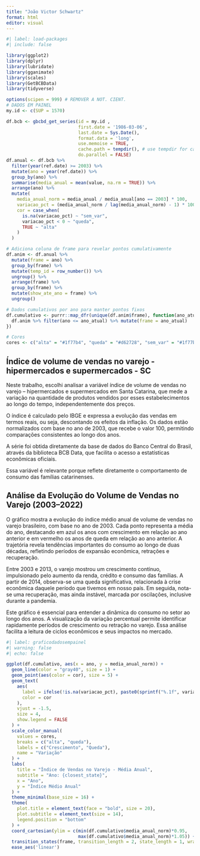 ---
title: "João Victor Schwartz"
format: html
editor: visual
---

```{r}
#| label: load-packages
#| include: false

library(ggplot2)
library(dplyr)
library(lubridate)
library(gganimate)
library(scales)
library(GetBCBData)
library(tidyverse)

options(scipen = 999) # REMOVER A NOT. CIENT.
# DADOS EM PAINEL
my.id <- c(SUP = 1570)

df.bcb <- gbcbd_get_series(id = my.id ,
                           first.date = '1986-03-06',
                           last.date = Sys.Date(),
                           format.data = 'long',
                           use.memoise = TRUE, 
                           cache.path = tempdir(), # use tempdir for cache folder
                           do.parallel = FALSE)
df.anual <- df.bcb %>%
  filter(year(ref.date) >= 2003) %>%
  mutate(ano = year(ref.date)) %>%
  group_by(ano) %>%
  summarise(media_anual = mean(value, na.rm = TRUE)) %>%
  arrange(ano) %>%
  mutate(
    media_anual_norm = media_anual / media_anual[ano == 2003] * 100,
    variacao_pct = (media_anual_norm / lag(media_anual_norm) - 1) * 100,
    cor = case_when(
      is.na(variacao_pct) ~ "sem_var",
      variacao_pct < 0 ~ "queda",
      TRUE ~ "alta"
    )
  )

# Adiciona coluna de frame para revelar pontos cumulativamente
df.anim <- df.anual %>%
  mutate(frame = ano) %>%
  group_by(frame) %>%
  mutate(temp_id = row_number()) %>%
  ungroup() %>%
  arrange(frame) %>%
  group_by(frame) %>%
  mutate(show_ate_ano = frame) %>%
  ungroup()

# Dados cumulativos por ano para manter pontos fixos
df.cumulativo <- purrr::map_dfr(unique(df.anim$frame), function(ano_atual) {
  df.anim %>% filter(ano <= ano_atual) %>% mutate(frame = ano_atual)
})

# Cores
cores <- c("alta" = "#1f77b4", "queda" = "#d62728", "sem_var" = "#1f77b4")
```

## Índice de volume de vendas no varejo - hipermercados e supermercados - SC

Neste trabalho, escolhi analisar a variável índice de volume de vendas no varejo – hipermercados e supermercados em Santa Catarina, que mede a variação na quantidade de produtos vendidos por esses estabelecimentos ao longo do tempo, independentemente dos preços.

O índice é calculado pelo IBGE e expressa a evolução das vendas em termos reais, ou seja, descontando os efeitos da inflação. Os dados estão normalizados com base no ano de 2003, que recebe o valor 100, permitindo comparações consistentes ao longo dos anos.

A série foi obtida diretamente da base de dados do Banco Central do Brasil, através da biblioteca BCB Data, que facilita o acesso a estatísticas econômicas oficiais.

Essa variável é relevante porque reflete diretamente o comportamento de consumo das famílias catarinenses.

## Análise da Evolução do Volume de Vendas no Varejo (2003–2022)

O gráfico mostra a evolução do índice médio anual de volume de vendas no varejo brasileiro, com base no ano de 2003. Cada ponto representa a média do ano, destacando em azul os anos com crescimento em relação ao ano anterior e em vermelho os anos de queda em relação ao ano anterior. A trajetória revela tendências importantes do consumo ao longo de duas décadas, refletindo períodos de expansão econômica, retrações e recuperação.

Entre 2003 e 2013, o varejo mostrou um crescimento contínuo, impulsionado pelo aumento da renda, crédito e consumo das famílias. A partir de 2014, observa-se uma queda significativa, relacionada à crise econômica daquele período que tivemos em nosso país. Em seguida, nota-se uma recuperação, mas ainda instável, marcada por oscilações, inclusive durante a pandemia.

Este gráfico é essencial para entender a dinâmica do consumo no setor ao longo dos anos. A visualização da variação percentual permite identificar rapidamente períodos de crescimento ou retração no varejo. Essa análise facilita a leitura de ciclos econômicos e seus impactos no mercado.

```{r}
#| label: graficodadosempainel
#| warning: false
#| echo: false

ggplot(df.cumulativo, aes(x = ano, y = media_anual_norm)) +
  geom_line(color = "gray40", size = 1) +
  geom_point(aes(color = cor), size = 5) +
  geom_text(
    aes(
      label = ifelse(!is.na(variacao_pct), paste0(sprintf("%.1f", variacao_pct), "%"), ""),
      color = cor
    ),
    vjust = -1.5,
    size = 4,
    show.legend = FALSE
  ) +
  scale_color_manual(
    values = cores,
    breaks = c("alta", "queda"),
    labels = c("Crescimento", "Queda"),
    name = "Variação"
  ) +
  labs(
    title = "Índice de Vendas no Varejo - Média Anual",
    subtitle = "Ano: {closest_state}",
    x = "Ano",
    y = "Índice Médio Anual"
  ) +
  theme_minimal(base_size = 16) +
  theme(
    plot.title = element_text(face = "bold", size = 20),
    plot.subtitle = element_text(size = 14),
    legend.position = "bottom"
  ) +
  coord_cartesian(ylim = c(min(df.cumulativo$media_anual_norm)*0.95,
                           max(df.cumulativo$media_anual_norm)*1.05)) +
  transition_states(frame, transition_length = 2, state_length = 1, wrap = FALSE) +
  ease_aes('linear')

```

## 
